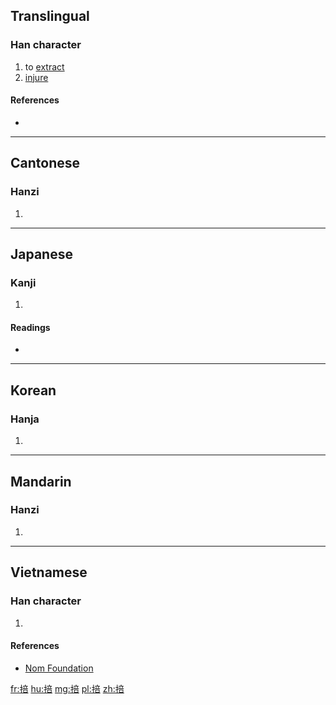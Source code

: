 {{also|㧵}}
==Translingual==

===Han character===
{{Han char|rn=64|rad=手|as=08|sn=11|four=50061|canj=QYTR|ids=⿰扌咅}}

# to [[extract]]
# [[injure]]

====References====
* {{Han ref|kx=0437.010|dkj=12244|dj=0786.080|hdz=31904.050|uh=638A|ud=25482|bh=D568|bd=54632}}

----

==Cantonese==

===Hanzi===
{{yue-hanzi|jyut=pau4|y=pau4}}

# {{defn|lang=yue|sort=手08}}

----

==Japanese==

===Kanji===
{{ja-kanji|grade=|rs=手08}}

# {{defn|lang=ja|sort=手08}}

====Readings====
* {{ja-readings|on=[[ほう]] (hō), [[ぶ]] (bu), [[ふう]] (hū)|kun=[[かく]] (kaku)}}

----

==Korean==

===Hanja===
{{ko-hanja|hangeul=부|eumhun=|rv=bu|mr=pu|y=pu}}

# {{defn|lang=ko|sort=手08}}

----

==Mandarin==

===Hanzi===
{{cmn-hanzi|pin=[[póu]] ([[pou2]])|wg=p'ou<sup>2</sup>}}

# {{defn|lang=cmn|sort=手08}}

----

==Vietnamese==

===Han character===
{{vi-readings|rs=手08| hanviet = bồi}}

# {{defn|lang=vi|sort=手08}}

====References====
*[http://nomfoundation.org/common/nom_details.php?codepoint=638a Nom Foundation]

[[fr:掊]]
[[hu:掊]]
[[mg:掊]]
[[pl:掊]]
[[zh:掊]]